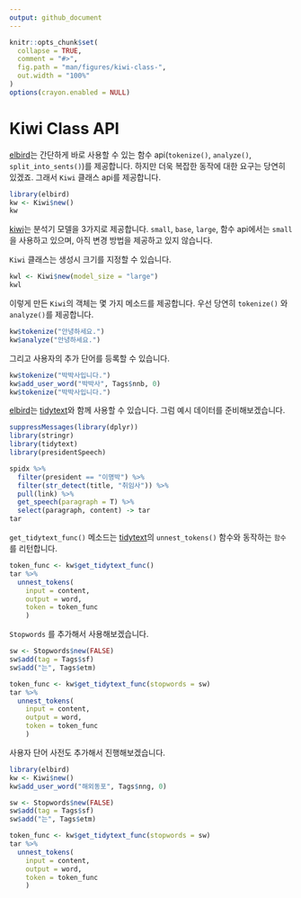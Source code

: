```yaml
---
output: github_document
---
```


```r
knitr::opts_chunk$set(
  collapse = TRUE,
  comment = "#>",
  fig.path = "man/figures/kiwi-class-",
  out.width = "100%"
)
options(crayon.enabled = NULL)
```

# Kiwi Class API

[elbird][elbird]는 간단하게 바로 사용할 수 있는 함수 api(`tokenize()`, `analyze()`, `split_into_sents()`)를 제공합니다.
하지만 더욱 복잡한 동작에 대한 요구는 당연히 있겠죠.
그래서 `Kiwi` 클래스 api를 제공합니다.

```R
library(elbird)
kw <- Kiwi$new()
kw
```

[kiwi][kiwi]는 분석기 모델을 3가지로 제공합니다. `small`, `base`, `large`,
함수 api에서는 `small`을 사용하고 있으며, 아직 변경 방법을 제공하고 있지 않습니다.

`Kiwi` 클래스는 생성시 크기를 지정할 수 있습니다.

```r
kwl <- Kiwi$new(model_size = "large")
kwl
```

이렇게 만든 `Kiwi`의 객체는 몇 가지 메소드를 제공합니다.
우선 당연히 `tokenize()` 와 `analyze()`를 제공합니다.

```r
kw$tokenize("안녕하세요.")
kw$analyze("안녕하세요.")
```

그리고 사용자의 추가 단어를 등록할 수 있습니다.

```r
kw$tokenize("박박사입니다.")
kw$add_user_word("박박사", Tags$nnb, 0)
kw$tokenize("박박사입니다.")
```

[elbird][elbird]는 [tidytext][tidytext]와 함께 사용할 수 있습니다.
그럼 예시 데이터를 준비해보겠습니다.

```r
suppressMessages(library(dplyr))
library(stringr)
library(tidytext)
library(presidentSpeech)

spidx %>% 
  filter(president == "이명박") %>% 
  filter(str_detect(title, "취임사")) %>% 
  pull(link) %>% 
  get_speech(paragraph = T) %>%
  select(paragraph, content) -> tar
tar
```

`get_tidytext_func()` 메소드는 [tidytext][tidytext]의 `unnest_tokens()` 함수와 동작하는 `함수`를 리턴합니다.

```r
token_func <- kw$get_tidytext_func()
tar %>% 
  unnest_tokens(
    input = content,
    output = word,
    token = token_func
    )
```

`Stopwords` 를 추가해서 사용해보겠습니다.

```r
sw <- Stopwords$new(FALSE)
sw$add(tag = Tags$sf)
sw$add("는", Tags$etm)

token_func <- kw$get_tidytext_func(stopwords = sw)
tar %>% 
  unnest_tokens(
    input = content,
    output = word,
    token = token_func
    )
```

사용자 단어 사전도 추가해서 진행해보겠습니다.

```r
library(elbird)
kw <- Kiwi$new()
kw$add_user_word("해외동포", Tags$nng, 0)

sw <- Stopwords$new(FALSE)
sw$add(tag = Tags$sf)
sw$add("는", Tags$etm)

token_func <- kw$get_tidytext_func(stopwords = sw)
tar %>% 
  unnest_tokens(
    input = content,
    output = word,
    token = token_func
    )
```



[tidytext]: https://www.tidytextmining.com/tidytext.html
[kiwipiepy]: https://github.com/bab2min/kiwipiepy
[kiwi]: https://github.com/bab2min/Kiwi
[elbird]: https://mrchypark.github.io/elbird/index.html
